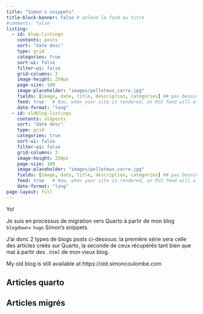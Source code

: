```yaml
---
title: "Simon's snippets"
title-block-banner: false # enleve le fond au titre
#comments: false  
listing:
  - id: blog-listings
    contents: posts
    sort: "date desc"
    type: grid
    categories: true
    sort-ui: false
    filter-ui: false
    grid-columns: 3
    image-height: 250px
    page-size: 100
    image-placeholder: "images/pelleteux_carre.jpg"  
    fields: [image, date, title, description, categories] ## pas besoin de author, on sait que c'est mo!
    feed: true   # Now, when your site is rendered, an RSS feed will also be generated. To learn more, see the article on RSS Feeds.
    date-format: "long"
  - id: oldblog-listings
    contents: oldposts
    sort: "date desc"
    type: grid
    categories: true
    sort-ui: false
    filter-ui: false
    grid-columns: 3
    image-height: 250px
    page-size: 100
    image-placeholder: "images/pelleteux_carre.jpg"  
    fields: [image, date, title, description, categories] ## pas besoin de author, on sait que c'est mo!
    feed: true   # Now, when your site is rendered, an RSS feed will also be generated. To learn more, see the article on RSS Feeds.
    date-format: "long"    
page-layout: full
---
```


Yo!  

Je suis  en processus de migration vers Quarto à partir de mon blog `blogdown`+ `hugo` Simon's snippets.  

J'ai donc 2 types de blogs posts ci-dessous: la première série sera celle des articles créés sur Quarto, la seconde de ceux récupérés tant bien que mal à partir des `.html` de mon vieux blog.  

My old blog is still available at https://old.simoncoulombe.com


## Articles quarto   


::: {#blog-listings}
:::   


## Articles migrés   


::: {#oldblog-listings}
:::   

